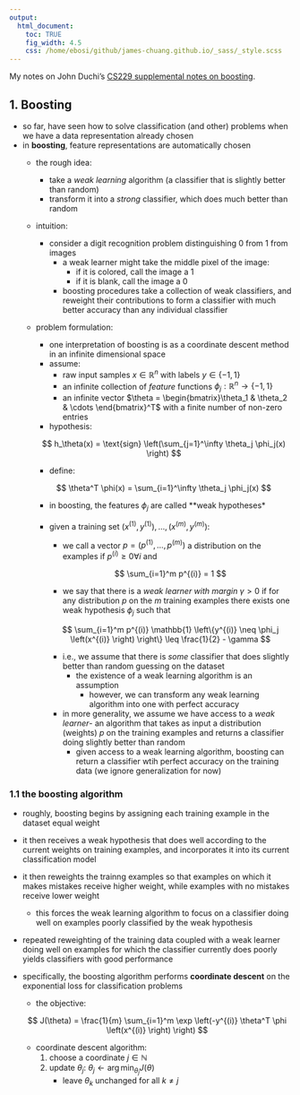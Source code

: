 ```yaml
---
output:
  html_document:
    toc: TRUE
    fig_width: 4.5
    css: /home/ebosi/github/james-chuang.github.io/_sass/_style.scss
---
```


My notes on John Duchi's [CS229 supplemental notes on boosting](http://cs229.stanford.edu/materials.html).

## **1. Boosting**

  - so far, have seen how to solve classification (and other) problems when we have a data representation already chosen
  - in **boosting**, feature representations are automatically chosen
      - the rough idea:
          - take a *weak learning* algorithm (a classifier that is slightly better than random)
          - transform it into a *strong* classifier, which does much better than random
      - intuition:
          - consider a digit recognition problem distinguishing 0 from 1 from images
              - a weak learner might take the middle pixel of the image:
                  - if it is colored, call the image a 1
                  - if it is blank, call the image a 0
              - boosting procedures take a collection of weak classifiers, and reweight their contributions to form a classifier with much better accuracy than any individual classifier
      - problem formulation:
          - one interpretation of boosting is as a coordinate descent method in an infinite dimensional space
          - assume:
              - raw input samples $x \in \mathbb{R}^n$ with labels $y \in \{-1, 1\}$
              - an infinite collection of *feature* functions $\phi_j : \mathbb{R}^n \rightarrow \{-1,1 \}$
              - an infinite vector $\theta = \begin{bmatrix}\theta_1 & \theta_2 & \cdots \end{bmatrix}^T$ with a finite number of non-zero entries
          - hypothesis:
          
          $$
          h_\theta(x) = \text{sign} \left(\sum_{j=1}^\infty \theta_j \phi_j(x) \right)
          $$
          
          - define:
          
          $$
          \theta^T \phi(x) = \sum_{i=1}^\infty \theta_j \phi_j(x)
          $$
          
          - in boosting, the features $\phi_j$ are called **weak hypotheses*
          - given a training set $\left(x^{(1)}, y^{(1)} \right), \dots, \left(x^{(m)}, y^{(m)} \right)$:
              - we call a vector $p = \left(p^{(1)}, \dots, p^{(m)} \right)$ a distribution on the examples if $p^{(i)} \geq 0 \forall i$ and
              
              $$
              \sum_{i=1}^m p^{(i)} = 1
              $$
              
              - we say that there is a *weak learner with margin* $\gamma > 0$ if for any distribution $p$ on the $m$ training examples there exists one weak hypothesis $\phi_j$ such that
              
              $$
              \sum_{i=1}^m p^{(i)} \mathbb{1} \left\{y^{(i)} \neq \phi_j \left(x^{(i)} \right) \right\} \leq \frac{1}{2} - \gamma
              $$
              
              - i.e., we assume that there is *some* classifier that does slightly better than random guessing on the dataset
                  - the existence of a weak learning algorithm is an assumption
                      - however, we can transform any weak learning algorithm into one with perfect accuracy
              - in more generality, we assume we have access to a *weak learner*- an algorithm that takes as input a distribution (weights) $p$ on the training examples and returns a classifier doing slightly better than random
                  - given access to a weak learning algorithm, boosting can return a classifier wtih perfect accuracy on the training data (we ignore generalization for now)
                  
### **1.1 the boosting algorithm**

  - roughly, boosting begins by assigning each training example in the dataset equal weight
  - it then receives a weak hypothesis that does well according to the current weights on training examples, and incorporates it into its current classification model
  - it then reweights the trainng examples so that examples on which it makes mistakes receive higher weight, while examples with no mistakes receive lower weight
      - this forces the weak learning algorithm to focus on a classifier doing well on examples poorly classified by the weak hypothesis
  - repeated reweighting of the training data coupled with a weak learner doing well on examples for which the classifier currently does poorly yields classifiers with good performance
  - specifically, the boosting algorithm performs **coordinate descent** on the exponential loss for classification problems
      - the objective:
      
      $$
      J(\theta) = \frac{1}{m} \sum_{i=1}^m \exp \left(-y^{(i)} \theta^T \phi \left(x^{(i)} \right) \right)
      $$
      
      - coordinate descent algorithm:
          1. choose a coordinate $j \in \mathbb{N}$
          2. update $\theta_j$: $\theta_j \gets \arg \min_{\theta_j} J(\theta)$
              - leave $\theta_k$ unchanged for all $k \neq j$
      
      
      
      
      
      
      
      
      
      
      
      
      
      
      
      